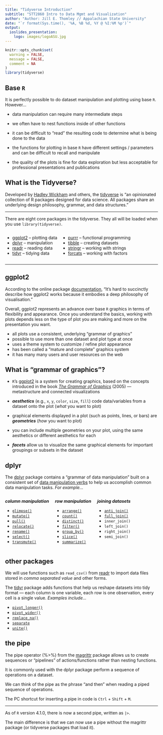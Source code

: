 ```yaml
---
title: "Tidyverse Introduction"
subtitle: "STT2860 Intro to Data Mgmt and Visualization"
author: "Author: Jill E. Thomley // Appalachian State University"
date: "`r format(Sys.time(), '%A, %B %d, %Y @ %I:%M %p')`"
output: 
  ioslides_presentation:
    logo: images/logoASU.jpg
---
```


```r
knitr::opts_chunk$set(
  warning = FALSE,
  message = FALSE,
  comment = NA
)
library(tidyverse)
```


## Base `R`

It is perfectly possible to do dataset manipulation and plotting using base `R`. However...

* data manipulation can require many intermediate steps

* we often have to nest functions inside of other functions

* it can be difficult to "read" the resulting code to determine what is being done to the data

* the functions for plotting in base `R` have different settings / parameters and can be difficult to recall and manipulate

* the quality of the plots is fine for data exploration but less acceptable for professional presentations and publications


## What is the Tidyverse?

Developed by [Hadley Wickham](https://hadley.nz/) and others, the [tidyverse](https://www.tidyverse.org/) is "an opinionated collection of R packages designed for data science. All packages share an underlying design philosophy, grammar, and data structures."

<hr>

There are eight core packages in the tidyverse. They all will be loaded when you use `library(tidyverse)`. 

:::::: {style="display: flex;"}

::: {}

* [ggplot2](https://ggplot2.tidyverse.org/) -- plotting data
* [dplyr](https://dplyr.tidyverse.org/) -- manipulation
* [readr](https://readr.tidyverse.org/) -- reading data
* [tidyr](https://tidyr.tidyverse.org/) -- tidying data

:::

::: {}

&nbsp;&nbsp;&nbsp;

:::

::: {}

* [purrr](https://purrr.tidyverse.org/) -- functional programming
* [tibble](https://tibble.tidyverse.org/) -- creating datasets
* [stringr](https://stringr.tidyverse.org/) -- working with strings
* [forcats](https://forcats.tidyverse.org/) -- working with factors

:::

::::

<hr>


## ggplot2

According to the online package [documentation](https://ggplot2.tidyverse.org/), "It’s hard to succinctly describe how ggplot2 works because it embodies a deep philosophy of visualisation." 

Overall, ggplot2 represents an advance over base `R` graphics in terms of flexibility and appearance. Once you understand the basics, working with plots depends less on the type of plot you are making and more on the presentation you want.

* all plots use a consistent, underlying "grammar of graphics"
* possible to use more than one dataset and plot type at once
* uses a theme system to customize / refine plot appearance
* has been called a "mature and complete" graphics system
* it has many many users and user resources on the web


## What is "grammar of graphics"?

* `R`'s [ggplot2](https://ggplot2.tidyverse.org/index.html) is a system for creating graphics, based on the concepts introduced in the book [*The Grammar of Graphics*](https://www.amazon.com/Grammar-Graphics-Statistics-Computing/dp/0387245448/ref=as_li_ss_tl?ie=UTF8&qid=1477928463&sr=8-1&keywords=the+grammar+of+graphics&linkCode=sl1&tag=ggplot2-20&linkId=f0130e557161b83fbe97ba0e9175c431) (2005) --- metastructure and connected visualizations

* ***aesthetics*** (e.g., `x`, `y`, `color`, `size`, `fill`) code data/variables from a dataset onto the plot (*what* you want to plot)

* graphical elements displayed in a plot (such as points, lines, or bars) are ***geometries*** (*how* you want to plot)

* you can include multiple geometries on your plot, using the same aesthetics or different aesthetics for each

* ***facets*** allow us to visualize the same graphical elements for important groupings or subsets in the dataset 


## dplyr

The [dplyr](https://dplyr.tidyverse.org/) package contains a "grammar of data manipulation" built on a consistent set of [data manipulation verbs](https://dplyr.tidyverse.org/reference/index.html) to help us accomplish common data manipulation tasks. *For example...*

:::::: {style="display: flex;"}

::: {}

***column manipulation***

* [`glimpse()`](https://dplyr.tidyverse.org/reference/glimpse.html)
* [`mutate()`](https://dplyr.tidyverse.org/reference/mutate.html)
* [`pull()`](https://dplyr.tidyverse.org/reference/pull.html)
* [`relocate()`](https://dplyr.tidyverse.org/reference/relocate.html)
* [`rename()`](https://dplyr.tidyverse.org/reference/rename.html)
* [`select()`](https://dplyr.tidyverse.org/reference/select.html)
* [`transmute()`](https://dplyr.tidyverse.org/reference/transmute.html)

:::

::: {}

&nbsp;&nbsp;&nbsp;&nbsp;&nbsp;

:::

::: {}

***row manipulation***

* [`arrange()`](https://dplyr.tidyverse.org/reference/arrange.html)
* [`count()`](https://dplyr.tidyverse.org/reference/count.html)
* [`distinct()`](https://dplyr.tidyverse.org/reference/distinct.html)
* [`filter()`](https://dplyr.tidyverse.org/reference/filter.html)
* [`group_by()`](https://dplyr.tidyverse.org/reference/group_by.html)
* [`slice()`](https://dplyr.tidyverse.org/reference/slice.html)
* [`summarize()`](https://dplyr.tidyverse.org/reference/summarise.html)

:::

::: {}

&nbsp;&nbsp;&nbsp;&nbsp;&nbsp;

:::

::: {}

***joining datasets***

* [`anti_join()`](https://dplyr.tidyverse.org/reference/filter-joins.html)
* [`full_join()`](https://dplyr.tidyverse.org/reference/mutate-joins.html)
* `inner_join()`
* `left_join()`
* `right_join()`
* `semi_join()`

:::

::::


## other packages

We will use functions such as `read_csv()` from [readr](https://readr.tidyverse.org/) to import data files stored in *comma separated value* and other forms.

The [tidyr](https://tidyr.tidyverse.org/) package adds functions that help us reshape datasets into tidy format --- each column is one variable, each row is one observation, every cell is a single value. *Examples include...*

* [`pivot_longer()`](https://tidyr.tidyverse.org/reference/pivot_longer.html)
* [`pivot_wider()`](https://tidyr.tidyverse.org/reference/pivot_wider.html)
* [`replace_na()`](https://tidyr.tidyverse.org/reference/replace_na.html)
* [`separate`](https://tidyr.tidyverse.org/reference/separate.html)
* [`unite()`](https://tidyr.tidyverse.org/reference/unite.html)


## the pipe

The pipe operator (%>%) from the [magrittr](https://magrittr.tidyverse.org/) package allows us to create sequences or "pipelines" of actions/functions rather than nesting functions. 

It is commonly used with the dplyr package perform a sequence of operations on a dataset.

We can think of the pipe as the phrase "and then" when reading a piped sequence of operations.

The PC shortcut for inserting a pipe in code is `Ctrl` + `Shift` + `M`.

<hr>

As of `R` version 4.1.0, there is now a second pipe, written as `|>`.

The main difference is that we can now use a pipe without the magrittr package (or tidyverse packages that load it). 


